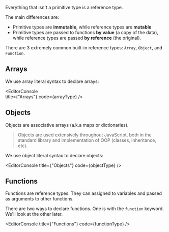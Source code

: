 
Everything that isn't a primitive type is a reference type. 

The main differences are: 

- Primitive types are **immutable**, while reference types are **mutable** 
- Primitive types are passed to functions **by value** (a copy of the data), while reference types are passed **by reference** (the original).

There are 3 extremely common built-in reference types: `Array`, `Object`, and `Function`.

## Arrays

We use array literal syntax to declare arrays:

<EditorConsole   
  title={"Arrays"}
  code={arrayType}
/>

## Objects

Objects are associative arrays (a.k.a maps or dictionaries). 

> Objects are used extensively throughout JavaScript, both in the standard library and implementation of OOP (classes, inheritance, etc).

We use object literal syntax to declare objects:

<EditorConsole
  title={"Objects"}
  code={objectType}
/>

## Functions

Functions are reference types. They can assigned to variables and passed as arguments to other functions.

There are two ways to declare functions. One is with the `function` keyword. We'll look at the other later.

<EditorConsole
  title={"Functions"}
  code={functionType}
/>